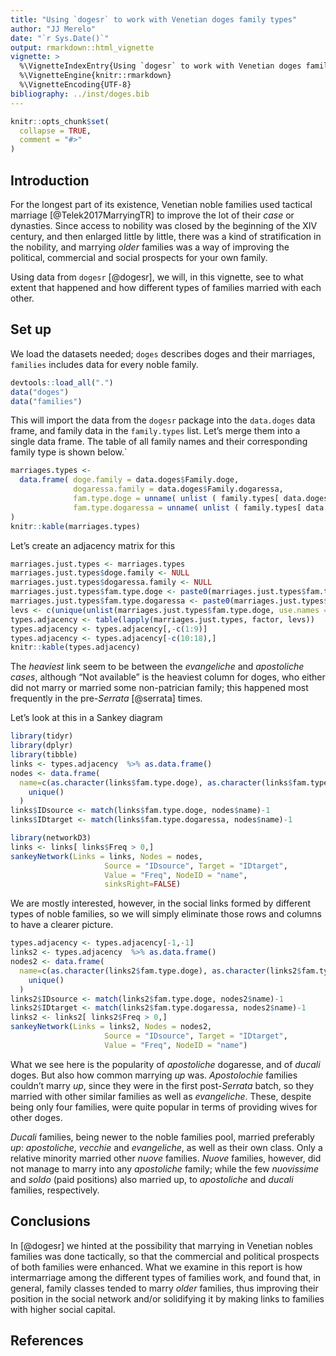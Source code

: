 ```yaml
---
title: "Using `dogesr` to work with Venetian doges family types"
author: "JJ Merelo"
date: "`r Sys.Date()`"
output: rmarkdown::html_vignette
vignette: >
  %\VignetteIndexEntry{Using `dogesr` to work with Venetian doges family types}
  %\VignetteEngine{knitr::rmarkdown}
  %\VignetteEncoding{UTF-8}
bibliography: ../inst/doges.bib
---
```


```r
knitr::opts_chunk$set(
  collapse = TRUE,
  comment = "#>"
)
```

## Introduction

For the longest part of its existence, Venetian noble families used tactical marriage [@Telek2017MarryingTR] to improve the lot of their *case* or dynasties. Since access to nobility was closed by the beginning of the XIV century, and then enlarged little by little, there was a kind of stratification in the nobility, and marrying *older* families was a way of improving the political, commercial and social prospects for your own family.

Using data from `dogesr` [@dogesr], we will, in this vignette, see to what extent that happened and how different types of families married with each other.

## Set up

We load the datasets needed; `doges` describes doges and their marriages, `families` includes data for every noble family.

```r
devtools::load_all(".")
data("doges")
data("families")
```

This will import the data from the `dogesr` package into the `data.doges` data frame, and family data in the `family.types` list. Let's merge them into a single data frame. The table of all family names and their corresponding family type is shown below.`

```r
marriages.types <- 
  data.frame( doge.family = data.doges$Family.doge,
              dogaressa.family = data.doges$Family.dogaressa,
              fam.type.doge = unname( unlist ( family.types[ data.doges$Family.doge ] )),
              fam.type.dogaressa = unname( unlist ( family.types[ data.doges$Family.dogaressa ] ))
)
knitr::kable(marriages.types)
```

Let's create an adjacency matrix for this

```r
marriages.just.types <- marriages.types
marriages.just.types$doge.family <- NULL
marriages.just.types$dogaressa.family <- NULL
marriages.just.types$fam.type.doge <- paste0(marriages.just.types$fam.type.doge,"♂")
marriages.just.types$fam.type.dogaressa <- paste0(marriages.just.types$fam.type.dogaressa,"♀")
levs <- c(unique(unlist(marriages.just.types$fam.type.doge, use.names = FALSE)),unique(unlist(marriages.just.types$fam.type.dogaressa, use.names = FALSE)))
types.adjacency <- table(lapply(marriages.just.types, factor, levs))
types.adjacency <- types.adjacency[,-c(1:9)]
types.adjacency <- types.adjacency[-c(10:18),]
knitr::kable(types.adjacency)
```

The *heaviest* link seem to be between the *evangeliche* and *apostoliche* *cases*, although "Not available" is the heaviest column for doges, who either did not marry or married some non-patrician family; this happened most frequently in the pre-*Serrata* [@serrata] times.

Let's look at this in a Sankey diagram

```r
library(tidyr)
library(dplyr)
library(tibble)
links <- types.adjacency  %>% as.data.frame() 
nodes <- data.frame(
  name=c(as.character(links$fam.type.doge), as.character(links$fam.type.dogaressa)) %>% 
    unique()
  )
links$IDsource <- match(links$fam.type.doge, nodes$name)-1 
links$IDtarget <- match(links$fam.type.dogaressa, nodes$name)-1

library(networkD3)
links <- links[ links$Freq > 0,]
sankeyNetwork(Links = links, Nodes = nodes,
                     Source = "IDsource", Target = "IDtarget",
                     Value = "Freq", NodeID = "name", 
                     sinksRight=FALSE)
```

<!-- The "NA" category of families seems to dominate the female part of the diagram, corresponding to dogaresse. The fact that their family name is not available is due either to non-married doges or dogaresse *not* in patrician families, something that was allowed until the so-called "second serrata" that made marriage between nobles and citizens practically impossible [@chojnacki00]. This was common at the beginning of the Republic, which is why *estinte* and *apostoliche* families seem to have that as a preference. It's common, however, throughout. -->

We are mostly interested, however, in the social links formed by different types of noble families, so we will simply eliminate those rows and columns to have a clearer picture.

```r
types.adjacency <- types.adjacency[-1,-1]
links2 <- types.adjacency  %>% as.data.frame() 
nodes2 <- data.frame(
  name=c(as.character(links2$fam.type.doge), as.character(links2$fam.type.dogaressa)) %>% 
    unique()
  )
links2$IDsource <- match(links2$fam.type.doge, nodes2$name)-1 
links2$IDtarget <- match(links2$fam.type.dogaressa, nodes2$name)-1
links2 <- links2[ links2$Freq > 0,]
sankeyNetwork(Links = links2, Nodes = nodes2,
                     Source = "IDsource", Target = "IDtarget",
                     Value = "Freq", NodeID = "name")
```

What we see here is the popularity of *apostoliche* dogaresse, and of *ducali* doges. But also how common marrying *up* was. *Apostolochie* families couldn't marry *up*, since they were in the first post-*Serrata* batch, so they married with other similar families as well as *evangeliche*. These, despite being only four families, were quite popular in terms of providing wives for other doges.

*Ducali* families, being newer to the noble families pool, married preferably *up*: *apostoliche*, *vecchie* and *evangeliche*, as well as their own class. Only a relative minority married other *nuove* families. *Nuove* families, however, did not manage to marry into any *apostoliche* family; while the few *nuovissime* and *soldo* (paid positions) also married up, to *apostoliche* and *ducali* families, respectively.

## Conclusions

In [@dogesr] we hinted at the possibility that marrying in Venetian nobles families was done tactically, so that the commercial and political prospects of both families were enhanced. What we examine in this report is how intermarriage among the different types of families work, and found that, in general, family classes tended to marry *older* families, thus improving their position in the social network and/or solidifying it by making links to families with higher social capital.

## References
